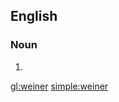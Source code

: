 {{also|Weiner}}
==English==

===Noun===
{{head|en}}
# {{misspelling of|wiener|lang=en}}

[[gl:weiner]]
[[simple:weiner]]